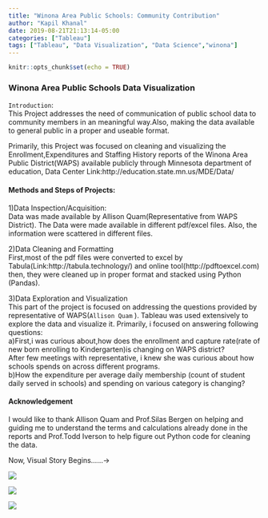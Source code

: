 ```yaml
---
title: "Winona Area Public Schools: Community Contribution"
author: "Kapil Khanal"
date: 2019-08-21T21:13:14-05:00
categories: ["Tableau"]
tags: ["Tableau", "Data Visualization", "Data Science","winona"]
---
```


```r
knitr::opts_chunk$set(echo = TRUE)
```

### Winona Area Public Schools Data Visualization 
`Introduction`:<br>
This Project addresses the need of communication of public school data to community members in an meaningful way.Also, making the data available to general public in a proper and useable format. <br>

Primarily, this Project was focused on cleaning and visualizing the Enrollment,Expenditures and Staffing History reports of the Winona Area Public District(WAPS) available publicly through Minnesota department of education, Data Center
Link:http://education.state.mn.us/MDE/Data/

#### Methods and Steps of Projects:
1)Data Inspection/Acquisition:<br>
Data was made available by Allison Quam(Representative from WAPS District).
The Data were made available in different pdf/excel files. Also, the information were scattered in different files.<br>

2)Data Cleaning and Formatting<br>
First,most of the pdf files were converted to excel by Tabula(Link:http://tabula.technology/) and online tool(http://pdftoexcel.com)
then, they were cleaned up in proper format and stacked using Python (Pandas).<br>

3)Data Exploration and Visualization <br>
This part of the project is focused on addressing the questions provided by representative of WAPS(`Allison Quam` ). 
Tableau was used extensively to explore the data and visualize it.
Primarily, i focused on answering following questions:<br>
a)First,i was curious about,how does the enrollment and capture rate(rate of new born enrolling to Kindergarten)is changing on WAPS district? <br>
After few meetings with representative, i knew she was curious about how schools spends on across different programs.<br>
b)How the expenditure per average daily membership (count of student daily served in schools)  and spending on various category is changing?<br>

#### Acknowledgement
I would like to thank Allison Quam and Prof.Silas Bergen on helping and guiding me to understand the terms and calculations already done in the reports and Prof.Todd Iverson to help figure out Python code for cleaning the data.

Now, Visual Story Begins......->

![](/post/WAPS_files/Second_Dashboard.png)

![](/post/WAPS_files/Third_Dashboard.png)

![](/post/WAPS_files/Fourth_Dashboard.png)


